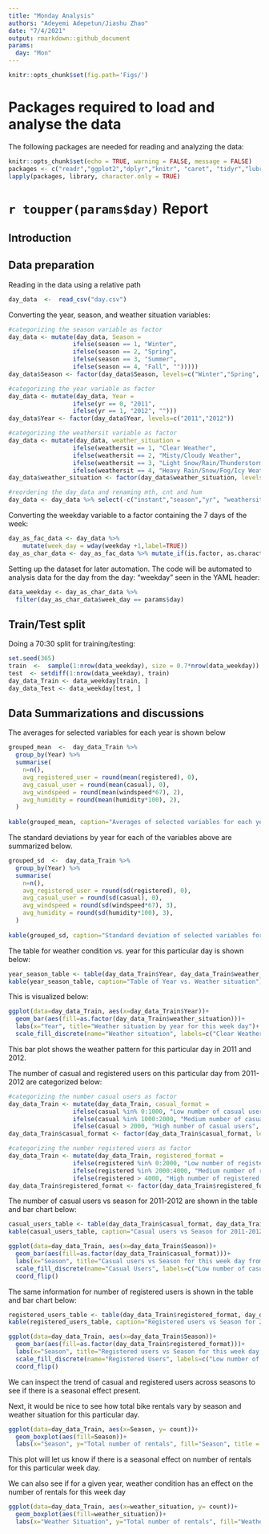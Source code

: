 ```yaml
---
title: "Monday Analysis"
authors: "Adeyemi Adepetun/Jiashu Zhao"
date: "7/4/2021"
output: rmarkdown::github_document
params:
  day: "Mon"
---
```


```r
knitr::opts_chunk$set(fig.path='Figs/')
```


# Packages required to load and analyse the data
The following packages are needed for reading and analyzing the data:
```r
knitr::opts_chunk$set(echo = TRUE, warning = FALSE, message = FALSE)
packages <- c("readr","ggplot2","dplyr","knitr", "caret", "tidyr","lubridate", "forcats")
lapply(packages, library, character.only = TRUE)
```

# `r toupper(params$day)` Report

## Introduction






## Data preparation
Reading in the data using a relative path

```r
day_data  <-  read_csv("day.csv")
```

Converting the year, season, and weather situation variables:

```r
#categorizing the season variable as factor
day_data <- mutate(day_data, Season = 
                  ifelse(season == 1, "Winter",
                  ifelse(season == 2, "Spring",
                  ifelse(season == 3, "Summer",
                  ifelse(season == 4, "Fall", "")))))
day_data$Season <- factor(day_data$Season, levels=c("Winter","Spring", "Summer","Fall"))

#categorizing the year variable as factor
day_data <- mutate(day_data, Year = 
                  ifelse(yr == 0, "2011",
                  ifelse(yr == 1, "2012", "")))
day_data$Year <- factor(day_data$Year, levels=c("2011","2012"))

#categorizing the weathersit variable as factor
day_data <- mutate(day_data, weather_situation = 
                  ifelse(weathersit == 1, "Clear Weather",
                  ifelse(weathersit == 2, "Misty/Cloudy Weather",
                  ifelse(weathersit == 3, "Light Snow/Rain/Thunderstorm Weather",
                  ifelse(weathersit == 4, "Heavy Rain/Snow/Fog/Icy Weather", "")))))
day_data$weather_situation <- factor(day_data$weather_situation, levels=c("Clear Weather","Misty/Cloudy Weather", "Light Snow/Rain/Thunderstorm Weather","Heavy Rain/Snow/Fog/Icy Weather"))

#reordering the day_data and renaming mth, cnt and hum
day_data <- day_data %>% select(-c("instant","season","yr", "weathersit")) %>% rename(month = mnth,count = cnt,humidity = hum)
```

Converting the weekday variable to a factor containing the 7 days of the week:

```r
day_as_fac_data <- day_data %>%
    mutate(week_day = wday(weekday +1,label=TRUE)) 
day_as_char_data <- day_as_fac_data %>% mutate_if(is.factor, as.character)
```

Setting up the dataset for later automation. The code will be automated to analysis data for the day from the day: "weekday" seen in the YAML header:
```r
data_weekday <- day_as_char_data %>% 
  filter(day_as_char_data$week_day == params$day)
```

## Train/Test split
Doing a 70:30 split for training/testing:
```r
set.seed(365)
train  <-  sample(1:nrow(data_weekday), size = 0.7*nrow(data_weekday))
test  <- setdiff(1:nrow(data_weekday), train)
day_data_Train <- data_weekday[train, ]
day_data_Test <- data_weekday[test, ]
```

## Data Summarizations and discussions

The averages for selected variables for each year is shown below

```r
grouped_mean  <-  day_data_Train %>%
  group_by(Year) %>%
  summarise(
    n=n(),
    avg_registered_user = round(mean(registered), 0),
    avg_casual_user = round(mean(casual), 0),
    avg_windspeed = round(mean(windspeed*67), 2),
    avg_humidity = round(mean(humidity*100), 2),
  )
  
kable(grouped_mean, caption="Averages of selected variables for each year")
```

The standard deviations by year for each of the variables above are summarized below.
```r
grouped_sd  <-  day_data_Train %>%
  group_by(Year) %>%
  summarise(
    n=n(),
    avg_registered_user = round(sd(registered), 0),
    avg_casual_user = round(sd(casual), 0),
    avg_windspeed = round(sd(windspeed*67), 3),
    avg_humidity = round(sd(humidity*100), 3),
  )
  
kable(grouped_sd, caption="Standard deviation of selected variables for each year")
```

The table for weather condition vs. year for this particular day is shown below:
```r
year_season_table <- table(day_data_Train$Year, day_data_Train$weather_situation )
kable(year_season_table, caption="Table of Year vs. Weather situation")
```

This is visualized below:


```r
ggplot(data=day_data_Train, aes(x=day_data_Train$Year))+
  geom_bar(aes(fill=as.factor(day_data_Train$weather_situation)))+ 
  labs(x="Year", title="Weather situation by year for this week day")+ 
  scale_fill_discrete(name="Weather situation", labels=c("Clear Weather","Misty/Cloudy Weather", "Light Snow/Rain/Thunderstorm Weather","Heavy Rain/Snow/Fog/Icy Weather")) 
```

This bar plot shows the weather pattern for this particular day in 2011 and 2012.

The number of casual and registered users on this particular day from 2011-2012 are categorized below:
```r
#categorizing the number casual users as factor
day_data_Train <- mutate(day_data_Train, casual_format = 
                  ifelse(casual %in% 0:1000, "Low number of casual users",
                  ifelse(casual %in% 1000:2000, "Medium number of casual users",
                  ifelse(casual > 2000, "High number of casual users", ""))))
day_data_Train$casual_format <- factor(day_data_Train$casual_format, levels=c("Low number of casual users","Medium number of casual users", "High number of casual users"))

#categorizing the number registered users as factor
day_data_Train <- mutate(day_data_Train, registered_format = 
                  ifelse(registered %in% 0:2000, "Low number of registered users",
                  ifelse(registered %in% 2000:4000, "Medium number of registered users",
                  ifelse(registered > 4000, "High number of registered users", ""))))
day_data_Train$registered_format <- factor(day_data_Train$registered_format, levels=c("Low number of registered users","Medium number of registered users", "High number of registered users"))
```

The number of casual users vs season for 2011-2012 are shown in the table and bar chart below:

```r
casual_users_table <- table(day_data_Train$casual_format, day_data_Train$Season )
kable(casual_users_table, caption="Casual users vs Season for 2011-2012")

ggplot(data=day_data_Train, aes(x=day_data_Train$Season))+
  geom_bar(aes(fill=as.factor(day_data_Train$casual_format)))+ 
  labs(x="Season", title="Casual users vs Season for this week day from 2011-2012")+ 
  scale_fill_discrete(name="Casual Users", labels=c("Low number of casual users","Medium number of casual users", "High number of casual users")) + 
  coord_flip()
```

The same information for  number of registered users is shown in the table and bar chart below:

```r
registered_users_table <- table(day_data_Train$registered_format, day_data_Train$Season )
kable(registered_users_table, caption="Registered users vs Season for 2011-2012")

ggplot(data=day_data_Train, aes(x=day_data_Train$Season))+
  geom_bar(aes(fill=as.factor(day_data_Train$registered_format)))+ 
  labs(x="Season", title="Registered users vs Season for this week day from 2011-2012")+ 
  scale_fill_discrete(name="Registered Users", labels=c("Low number of registered users","Medium number of registered users", "High number of registered users")) + 
  coord_flip()
```

We can inspect the trend of casual and registered users across seasons to see if there is a seasonal effect present.

Next, it would be nice to see how total bike rentals vary by season and weather situation for this particular day.
```r
ggplot(data=day_data_Train, aes(x=Season, y= count))+
  geom_boxplot(aes(fill=Season))+
  labs(x="Season", y="Total number of rentals", fill="Season", title = "Boxplot of Total number of rentals by Season for this week day")
```
This plot will let us know if there is a seasonal effect on number of rentals for this particular week day.


We can also see if for a given year, weather condition has an effect on the number of rentals for this week day

```r
ggplot(data=day_data_Train, aes(x=weather_situation, y= count))+
  geom_boxplot(aes(fill=weather_situation))+
  labs(x="Weather Situation", y="Total number of rentals", fill="Weather Situation", title = "Boxplot of Total number of rentals by Weather condition for this week day")+  theme(axis.text.x = element_text(size  = 10,angle = 45,hjust = 1,vjust = 1)) 
```

